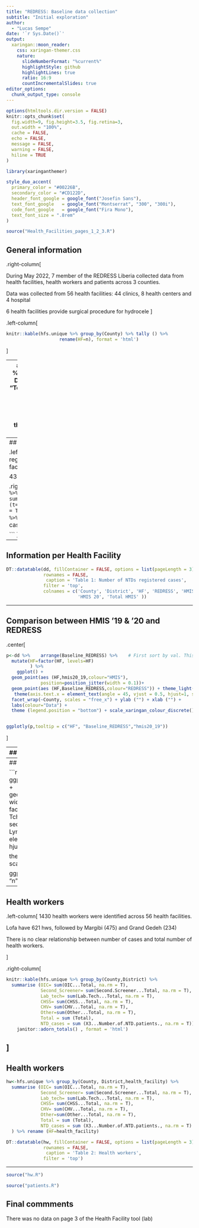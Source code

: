 ```yaml
---
title: "REDRESS: Baseline data collection"
subtitle: "Initial exploration"
author: 
  - "Lucas Sempe"
date: '`r Sys.Date()`'
output:
  xaringan::moon_reader:
    css: xaringan-themer.css
    nature:
      slideNumberFormat: "%current%"
      highlightStyle: github
      highlightLines: true
      ratio: 16:9
      countIncrementalSlides: true
editor_options: 
  chunk_output_type: console
---
```


```r
options(htmltools.dir.version = FALSE)
knitr::opts_chunk$set(
  fig.width=9, fig.height=3.5, fig.retina=3,
  out.width = "100%",
  cache = FALSE,
  echo = FALSE,
  message = FALSE, 
  warning = FALSE,
  hiline = TRUE
)
```

```r
library(xaringanthemer)

style_duo_accent(
  primary_color = "#00226B",
  secondary_color = "#CD122D",
  header_font_google = google_font("Josefin Sans"),
  text_font_google   = google_font("Montserrat", "300", "300i"),
  code_font_google   = google_font("Fira Mono"),
  text_font_size = ".8rem"
)

source("Health_Facilities_pages_1_2_3.R")

```

## General information

.right-column[

During May 2022, 7 member of the REDRESS Liberia collected data from health facilities, health workers and patients across 3 counties.

Data was collected from 56 health facilities: 44 clinics, 8 health centers and 4 hospital

6 health facilities provide surgical procedure for hydrocele
]


.left-column[
```r

knitr::kable(hfs.unique %>% group_by(County) %>% tally () %>% 
                    rename(HF=n), format = 'html')

```
]

---
## General information
```r

hfs.unique %>%   mutate(District=as.factor(District),
  District = fct_relevel(District, 
            "Cavalla", "Tchien", "Foya", 
            "Voinjama", "Firestone", "Mambah-Kaba")) %>%
  ggplot(aes(District,fill=County)) + geom_bar() +
    scale_xaringan_fill_discrete() + theme_light() + ylab("Number of Health Facilities")


```

---
## General information

.left-column[
REDRESS found 46 cases registered in ledgers across 13 health facilities

43 facitilies without cases in 1 year
]


.right-column[
```r

knitr::kable(hfs.unique %>% group_by(County,health_facility) %>% 
  summarise (t=sum(X3...Number.of.NTD.patients.,na.rm = T)) %>% 
  filter (t>0) %>% 
  arrange (-t) %>% rename(HF = health_facility,
                          `Number cases`=t), format = 'html')

```
]

---
## Information per Health Facility

```r
DT::datatable(dd, fillContainer = FALSE, options = list(pageLength = 3),
              rownames = FALSE,
               caption = 'Table 1: Number of NTDs registered cases',
              filter = 'top',
              colnames = c('County', 'District', 'HF', 'REDRESS', 'HMIS 19',
                           'HMIS 20', 'Total HMIS' ))
```

---

## Comparison between HMIS '19 & '20 and REDRESS

.center[
```r

p<-dd %>%    arrange(Baseline_REDRESS) %>%    # First sort by val. This sort the dataframe but NOT the factor levels
  mutate(HF=factor(HF, levels=HF)
         ) %>%
    ggplot() + 
  geom_point(aes (HF,hmis20_19,colour="HMIS"),
             position=position_jitter(width = 0.1))+
  geom_point(aes (HF,Baseline_REDRESS,colour="REDRESS")) + theme_light() + 
   theme(axis.text.x = element_text(angle = 45, vjust = 0.5, hjust=1, size=5)) + 
  facet_wrap(~County, scales = "free_x") + ylab ("") + xlab ("") + 
  labs(colour="Data") + 
  theme (legend.position = "bottom") + scale_xaringan_colour_discrete()


ggplotly(p,tooltip = c("HF", "Baseline_REDRESS","hmis20_19")) 

```
]

---
## Cases

.right-column[

Onchocerciasis has the highest number (14), followed by Hidrocele (12) and Buruli ulcer (10)

No cases found of Lymphedema

Foya (19) and Voinjama (12) in Lofa represent 73% of cases.

Margibi has 5 cases and Grand Gedeh has 6 in Cavalla. 

No cases found in Tchien (Grand Gedeh)

]


.left-column[

```r

knitr::kable(p2 %>% group_by(Disease) %>% summarise(Cases=sum(n)), format = 'html')

```

<br>

```r
knitr::kable(p2 %>% group_by(District) %>% summarise(Cases=sum(n)), format = 'html')

```


]

---
## Cases by district

```r

plot2<-p2 %>% ggplot(aes(health_facility=health_facility)) + geom_jitter(aes(District,n,colour=County),
                            width=.1) +theme_light() + 
  facet_wrap(~Disease) + # no cases in Tchien 
 scale_y_continuous(breaks = seq(1,12,2)) + # no cases of Lymphedema
theme(axis.text.x = element_text(angle = 45, vjust = 0.5, hjust=1, size=5)) +
   
   theme (legend.position = "bottom") + scale_xaringan_colour_discrete()
  
ggplotly(plot2,tooltip = c("health_facility", "n"))
```



---
## Health workers

.left-column[
1430 health workers were identified across 56 health facilities.

Lofa have 621 hws, followed by Margibi (475) and Grand Gedeh (234)

There is no clear relationship between number of cases and total number of health workers.

]

.right-column[
```r

knitr::kable(hfs.unique %>% group_by(County,District) %>% 
  summarise (OIC= sum(OIC...Total, na.rm = T),
             Second_Screener= sum(Second.Screener...Total, na.rm = T),
             Lab_tech= sum(Lab.Tech...Total, na.rm = T),
             CHSS= sum(CHSS...Total, na.rm = T),
             CHV= sum(CHV...Total, na.rm = T),
             Other=sum(Other...Total, na.rm = T),
             Total = sum (Total),
             NTD_cases = sum (X3...Number.of.NTD.patients., na.rm = T)) %>%
    janitor::adorn_totals() , format = 'html') 


```
]
---
## Health workers


```r

hw<-hfs.unique %>% group_by(County, District,health_facility) %>% 
  summarise (OIC= sum(OIC...Total, na.rm = T),
             Second_Screener= sum(Second.Screener...Total, na.rm = T),
             Lab_tech= sum(Lab.Tech...Total, na.rm = T),
             CHSS= sum(CHSS...Total, na.rm = T),
             CHV= sum(CHV...Total, na.rm = T),
             Other=sum(Other...Total, na.rm = T),
             Total = sum (Total),
             NTD_cases = sum (X3...Number.of.NTD.patients., na.rm = T)
  ) %>% rename (HF=health_facility)

DT::datatable(hw, fillContainer = FALSE, options = list(pageLength = 3),
              rownames = FALSE,
               caption = 'Table 2: Health workers',
              filter = 'top')
```

---

```r

source("hw.R")

```


```r

source("patients.R")

```

## Final commments

There was no data on page 3 of the Health Facility tool (lab)
